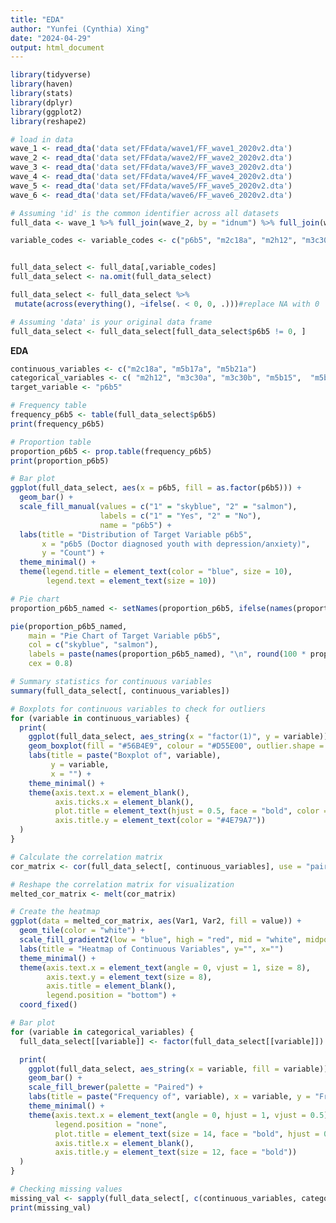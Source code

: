 ```yaml
---
title: "EDA"
author: "Yunfei (Cynthia) Xing"
date: "2024-04-29"
output: html_document
---
```


```r
library(tidyverse)
library(haven)
library(stats)
library(dplyr)
library(ggplot2)
library(reshape2)
```

```r
# load in data
wave_1 <- read_dta('data set/FFdata/wave1/FF_wave1_2020v2.dta')
wave_2 <- read_dta('data set/FFdata/wave2/FF_wave2_2020v2.dta')
wave_3 <- read_dta('data set/FFdata/wave3/FF_wave3_2020v2.dta')
wave_4 <- read_dta('data set/FFdata/wave4/FF_wave4_2020v2.dta')
wave_5 <- read_dta('data set/FFdata/wave5/FF_wave5_2020v2.dta')
wave_6 <- read_dta('data set/FFdata/wave6/FF_wave6_2020v2.dta')
```

```r
# Assuming 'id' is the common identifier across all datasets
full_data <- wave_1 %>% full_join(wave_2, by = "idnum") %>% full_join(wave_3, by = "idnum") %>% full_join(wave_4, by = "idnum") %>% full_join(wave_5, by = "idnum") %>% full_join(wave_6, by = "idnum")
```

```r
variable_codes <- variable_codes <- c("p6b5", "m2c18a", "m2h12", "m3c30a", "m3c30b", "m5b15", "m5b17a", "m5b17b", "m5b17c", "m5k17h", "m5b21a", "m5b22_104")


full_data_select <- full_data[,variable_codes]
full_data_select <- na.omit(full_data_select)

full_data_select <- full_data_select %>%
 mutate(across(everything(), ~ifelse(. < 0, 0, .)))#replace NA with 0
```

```r
# Assuming 'data' is your original data frame
full_data_select <- full_data_select[full_data_select$p6b5 != 0, ]
```

**EDA**

```r
continuous_variables <- c("m2c18a", "m5b17a", "m5b21a")
categorical_variables <- c( "m2h12", "m3c30a", "m3c30b", "m5b15",  "m5b17b", "m5b17c", "m5k17h", "m5b22_104")
target_variable <- "p6b5"
```

```r
# Frequency table
frequency_p6b5 <- table(full_data_select$p6b5)
print(frequency_p6b5)

# Proportion table
proportion_p6b5 <- prop.table(frequency_p6b5)
print(proportion_p6b5)

# Bar plot
ggplot(full_data_select, aes(x = p6b5, fill = as.factor(p6b5))) +
  geom_bar() +
  scale_fill_manual(values = c("1" = "skyblue", "2" = "salmon"),
                    labels = c("1" = "Yes", "2" = "No"),
                    name = "p6b5") +
  labs(title = "Distribution of Target Variable p6b5",
       x = "p6b5 (Doctor diagnosed youth with depression/anxiety)",
       y = "Count") +
  theme_minimal() +
  theme(legend.title = element_text(color = "blue", size = 10),
        legend.text = element_text(size = 10))

# Pie chart
proportion_p6b5_named <- setNames(proportion_p6b5, ifelse(names(proportion_p6b5) == "1", "Yes", "No"))

pie(proportion_p6b5_named,
    main = "Pie Chart of Target Variable p6b5",
    col = c("skyblue", "salmon"),
    labels = paste(names(proportion_p6b5_named), "\n", round(100 * proportion_p6b5_named, 1), "%"),
    cex = 0.8) 
```

```r
# Summary statistics for continuous variables
summary(full_data_select[, continuous_variables])

# Boxplots for continuous variables to check for outliers
for (variable in continuous_variables) {
  print(
    ggplot(full_data_select, aes_string(x = "factor(1)", y = variable)) +
    geom_boxplot(fill = "#56B4E9", colour = "#D55E00", outlier.shape = 21, outlier.colour = "red", outlier.fill = "gold") +
    labs(title = paste("Boxplot of", variable),
         y = variable,
         x = "") +
    theme_minimal() +
    theme(axis.text.x = element_blank(),
          axis.ticks.x = element_blank(),
          plot.title = element_text(hjust = 0.5, face = "bold", color = "#4E79A7"),
          axis.title.y = element_text(color = "#4E79A7"))
  )
}
```

```r
# Calculate the correlation matrix
cor_matrix <- cor(full_data_select[, continuous_variables], use = "pairwise.complete.obs")

# Reshape the correlation matrix for visualization
melted_cor_matrix <- melt(cor_matrix)

# Create the heatmap
ggplot(data = melted_cor_matrix, aes(Var1, Var2, fill = value)) +
  geom_tile(color = "white") + 
  scale_fill_gradient2(low = "blue", high = "red", mid = "white", midpoint = 0, limit = c(-1,1), space = "Lab", name="Correlation") +
  labs(title = "Heatmap of Continuous Variables", y="", x="")
  theme_minimal() +
  theme(axis.text.x = element_text(angle = 0, vjust = 1, size = 8),
        axis.text.y = element_text(size = 8),
        axis.title = element_blank(),
        legend.position = "bottom") +
  coord_fixed()

```

```r
# Bar plot
for (variable in categorical_variables) {
  full_data_select[[variable]] <- factor(full_data_select[[variable]])

  print(
    ggplot(full_data_select, aes_string(x = variable, fill = variable)) +
    geom_bar() +
    scale_fill_brewer(palette = "Paired") + 
    labs(title = paste("Frequency of", variable), x = variable, y = "Frequency") +
    theme_minimal() +
    theme(axis.text.x = element_text(angle = 0, hjust = 1, vjust = 0.5),  
          legend.position = "none",  
          plot.title = element_text(size = 14, face = "bold", hjust = 0.5),  
          axis.title.x = element_blank(), 
          axis.title.y = element_text(size = 12, face = "bold")) 
  )
}
```

```r
# Checking missing values
missing_val <- sapply(full_data_select[, c(continuous_variables, categorical_variables)], function(x) sum(is.na(x)))
print(missing_val)
```

